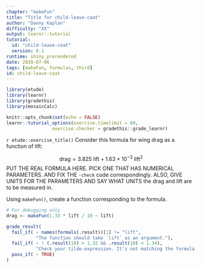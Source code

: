 ```yaml
---
chapter: "makeFun"
title: "Title for child-leave-coat"
author: "Danny Kaplan"
difficulty: "XX"
output: learnr::tutorial
tutorial:
  id: "child-leave-coat"
  version: 0.1
runtime: shiny_prerendered
date: 2020-07-06 
tags: [makeFun, formulas, third]
id: child-leave-coat
---
```


```r
library(etude)
library(learnr)
library(gradethis)
library(mosaicCalc)

knitr::opts_chunk$set(echo = FALSE)
learnr::tutorial_options(exercise.timelimit = 60, 
                 exercise.checker = gradethis::grade_learnr)
```


`r etude::exercise_title()` Consider this formula for wing drag as a function of lift:

$$\mbox{drag} = 3.825\ \mbox{lift} + 1.63\times10^{-3}\ \mbox{lift}^2$$
PUT THE REAL FORMULA HERE. PICK ONE THAT HAS NUMERICAL PARAMETERS. AND FIX THE `-check` code correspondingly. ALSO, GIVE UNITS FOR THE PARAMETERS AND SAY WHAT UNITS the drag and lift are to be measured in.

Using `makeFun()`, create a function corresponding to the formula. 


```r
# For debugging only
drag <- makeFun(1.33 * lift / 10 ~ lift)
```


```r
grade_result(
  fail_if( ~ names(formals(.result))[1] != "lift", 
           "The function should take `lift` as an argument."),
  fail_if( ~ ! (.result(10) > 1.32 && .result(10) < 1.34),
           "Check your tilde-expression. It's not matching the formula."),
  pass_if( ~ TRUE)
)
```



